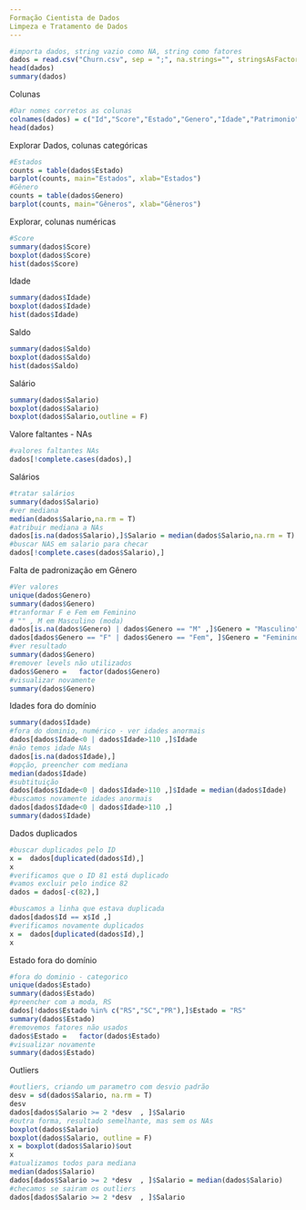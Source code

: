 ```yaml
---
Formação Cientista de Dados
Limpeza e Tratamento de Dados
---
```


```r
#importa dados, string vazio como NA, string como fatores
dados = read.csv("Churn.csv", sep = ";", na.strings="", stringsAsFactors=T)
head(dados)
summary(dados)
```

Colunas
```r
#Dar nomes corretos as colunas
colnames(dados) = c("Id","Score","Estado","Genero","Idade","Patrimonio","Saldo","Produtos","TemCartCredito","Ativo","Salario","Saiu")
head(dados)
```

Explorar Dados, colunas categóricas
```r
#Estados
counts = table(dados$Estado)
barplot(counts, main="Estados", xlab="Estados")
#Gênero
counts = table(dados$Genero)
barplot(counts, main="Gêneros", xlab="Gêneros")
```

Explorar, colunas numéricas
```r
#Score
summary(dados$Score)
boxplot(dados$Score)
hist(dados$Score)
```

Idade
```r
summary(dados$Idade)
boxplot(dados$Idade)
hist(dados$Idade)
```

Saldo
```r
summary(dados$Saldo)
boxplot(dados$Saldo)
hist(dados$Saldo)
```

Salário
```r
summary(dados$Salario)
boxplot(dados$Salario)
boxplot(dados$Salario,outline = F)
```

Valore faltantes - NAs
```r
#valores faltantes NAs
dados[!complete.cases(dados),]
```

Salários
```r
#tratar salários
summary(dados$Salario)
#ver mediana
median(dados$Salario,na.rm = T)
#atribuir mediana a NAs
dados[is.na(dados$Salario),]$Salario = median(dados$Salario,na.rm = T)
#buscar NAS em salario para checar
dados[!complete.cases(dados$Salario),]
```

Falta de padronização em Gênero
```r
#Ver valores
unique(dados$Genero)
summary(dados$Genero)
#tranformar F e Fem em Feminino
# "" , M em Masculino (moda)
dados[is.na(dados$Genero) | dados$Genero == "M" ,]$Genero = "Masculino" 
dados[dados$Genero == "F" | dados$Genero == "Fem", ]$Genero = "Feminino" 
#ver resultado
summary(dados$Genero)
#remover levels não utilizados
dados$Genero =   factor(dados$Genero)
#visualizar novamente
summary(dados$Genero)
```

Idades fora do domínio
```r
summary(dados$Idade)
#fora do dominio, numérico - ver idades anormais
dados[dados$Idade<0 | dados$Idade>110 ,]$Idade
#não temos idade NAs
dados[is.na(dados$Idade),]
#opção, preencher com mediana
median(dados$Idade)
#subtituição
dados[dados$Idade<0 | dados$Idade>110 ,]$Idade = median(dados$Idade) 
#buscamos novamente idades anormais
dados[dados$Idade<0 | dados$Idade>110 ,]
summary(dados$Idade)
```

Dados duplicados
```r
#buscar duplicados pelo ID
x =  dados[duplicated(dados$Id),]
x
#verificamos que o ID 81 está duplicado
#vamos excluir pelo indice 82
dados = dados[-c(82),]

#buscamos a linha que estava duplicada
dados[dados$Id == x$Id ,]
#verificamos novamente duplicados
x =  dados[duplicated(dados$Id),]
x
```

Estado fora do domínio
```r
#fora do dominio - categorico
unique(dados$Estado)
summary(dados$Estado)
#preencher com a moda, RS
dados[!dados$Estado %in% c("RS","SC","PR"),]$Estado = "RS"
summary(dados$Estado)
#removemos fatores não usados
dados$Estado =   factor(dados$Estado)
#visualizar novamente
summary(dados$Estado)
```

Outliers
```r
#outliers, criando um parametro com desvio padrão
desv = sd(dados$Salario, na.rm = T)
desv
dados[dados$Salario >= 2 *desv  , ]$Salario
#outra forma, resultado semelhante, mas sem os NAs
boxplot(dados$Salario)
boxplot(dados$Salario, outline = F)
x = boxplot(dados$Salario)$out
x
#atualizamos todos para mediana
median(dados$Salario)
dados[dados$Salario >= 2 *desv  , ]$Salario = median(dados$Salario)
#checamos se sairam os outliers
dados[dados$Salario >= 2 *desv  , ]$Salario
```

